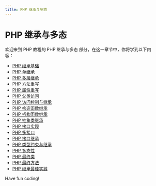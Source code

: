 ```yaml
---
title: PHP 继承与多态
---
```


# PHP 继承与多态

欢迎来到 PHP 教程的 PHP 继承与多态 部分，在这一章节中，你将学到以下内容：

- [PHP 继承基础](./0-php-inheritance-basics.mdx)
- [PHP 单继承](./1-php-single-inheritance.mdx)
- [PHP 多层继承](./2-php-multi-layer-inheritance.mdx)
- [PHP 方法重写](./3-php-method-rewriting.mdx)
- [PHP 属性重写](./4-php-property-rewriting.mdx)
- [PHP 父类访问](./5-php-parent-class-access.mdx)
- [PHP 访问控制与继承](./6-php-access-control-and-inheritance.mdx)
- [PHP 构造函数继承](./7-php-constructor-inheritance.mdx)
- [PHP 析构函数继承](./8-php-destructor-inheritance.mdx)
- [PHP 抽象类继承](./9-php-abstract-class-inheritance.mdx)
- [PHP 接口实现](./10-php-interface-implementation.mdx)
- [PHP 多接口](./11-php-multiple-interfaces.mdx)
- [PHP 接口继承](./12-php-interface-inheritance.mdx)
- [PHP 类型约束与继承](./13-php-type-constraints-and-inheritance.mdx)
- [PHP 多态性](./14-php-polymorphism.mdx)
- [PHP 最终类](./15-php-final-class.mdx)
- [PHP 最终方法](./16-php-final-method.mdx)
- [PHP 继承最佳实践](./17-php-inheritance-best-practices.mdx)

Have fun coding!